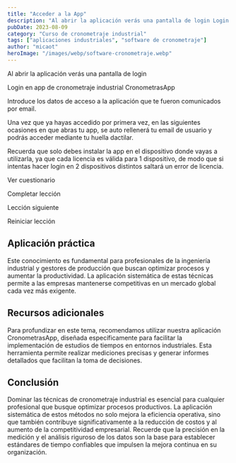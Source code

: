 ```yaml
---
title: "Acceder a la App"
description: "Al abrir la aplicación verás una pantalla de login Login en app de cronometraje industrial CronometrasApp Introduce los datos de acceso a la aplicación que te fueron comunicados por email. Una vez que..."
pubDate: 2023-08-09
category: "Curso de cronometraje industrial"
tags: ["aplicaciones industriales", "software de cronometraje"]
author: "micaot"
heroImage: "/images/webp/software-cronometraje.webp"
---
```


Al abrir la aplicación verás una pantalla de login

Login en app de cronometraje industrial CronometrasApp 

Introduce los datos de acceso a la aplicación que te fueron comunicados por email.

Una vez que ya hayas accedido por primera vez, en las siguientes ocasiones en que abras tu app, se auto rellenerá tu email de usuario y podrás acceder mediante tu huella dactilar.

Recuerda que solo debes instalar la app en el dispositivo donde vayas a utilizarla, ya que cada licencia es válida para 1 dispositivo, de modo que si intentas hacer login en 2 dispositivos distintos saltará un error de licencia.

Ver cuestionario

Completar lección

Lección siguiente

Reiniciar lección



## Aplicación práctica

Este conocimiento es fundamental para profesionales de la ingeniería industrial y gestores de producción que buscan optimizar procesos y aumentar la productividad. La aplicación sistemática de estas técnicas permite a las empresas mantenerse competitivas en un mercado global cada vez más exigente.

## Recursos adicionales

Para profundizar en este tema, recomendamos utilizar nuestra aplicación CronometrasApp, diseñada específicamente para facilitar la implementación de estudios de tiempos en entornos industriales. Esta herramienta permite realizar mediciones precisas y generar informes detallados que facilitan la toma de decisiones.

## Conclusión

Dominar las técnicas de cronometraje industrial es esencial para cualquier profesional que busque optimizar procesos productivos. La aplicación sistemática de estos métodos no solo mejora la eficiencia operativa, sino que también contribuye significativamente a la reducción de costos y al aumento de la competitividad empresarial. Recuerde que la precisión en la medición y el análisis riguroso de los datos son la base para establecer estándares de tiempo confiables que impulsen la mejora continua en su organización.